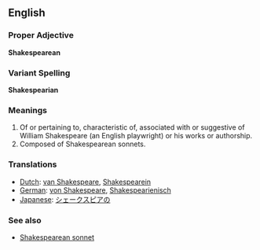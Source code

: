==English==

===Proper Adjective===
'''Shakespearean'''

===Variant Spelling===
'''Shakespearian'''

===Meanings===

#Of or pertaining to, characteristic of, associated with or suggestive of William Shakespeare (an English playwright) or his works or authorship.
#Composed of Shakespearean sonnets.

===Translations===

*[[Dutch]]: [[van Shakespeare]], [[Shakespearein]]
*[[German]]: [[von Shakespeare]], [[Shakespearienisch]]
*[[Japanese]]: [[シェークスピアの]]

===See also===
*[[Shakespearean sonnet]]